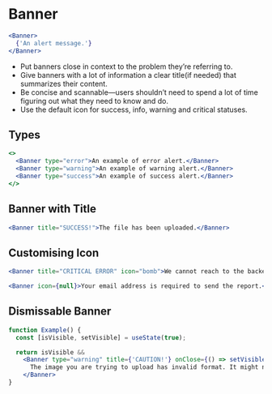 
# Banner

<Documenter component={Banner}>

```jsx preview
<Banner>
  {'An alert message.'}
</Banner>
```

</Documenter>

* Put banners close in context to the problem they’re referring to.
* Give banners with a lot of information a clear title(if needed) that summarizes their content.
* Be concise and scannable—users shouldn’t need to spend a lot of time figuring out what they need to know and do.
* Use the default icon for success, info, warning and critical statuses.

## Types

```jsx preview
<>
  <Banner type="error">An example of error alert.</Banner>
  <Banner type="warning">An example of warning alert.</Banner>
  <Banner type="success">An example of success alert.</Banner>
</>
```

## Banner with Title

```jsx preview
<Banner title="SUCCESS!">The file has been uploaded.</Banner>
```

## Customising Icon

```jsx preview
<Banner title="CRITICAL ERROR" icon="bomb">We cannot reach to the backend service, your changes could not be persisted.</Banner>
```

```jsx preview
<Banner icon={null}>Your email address is required to send the report.</Banner>
```

## Dismissable Banner

```jsx preview
function Example() {
  const [isVisible, setVisible] = useState(true);

  return isVisible &&
    <Banner type="warning" title={'CAUTION!'} onClose={() => setVisible(false)}>
      The image you are trying to upload has invalid format. It might not render well.
    </Banner>
}
```
